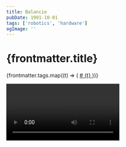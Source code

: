 ```yaml
---
title: Balancio
pubDate: 1991-10-01
tags: ['robotics', 'hardware']
ogImage: ''
---
```



# {frontmatter.title}

<div class="flex items-center gap-2">
  <div class="flex items-center gap-1">
    <Tags size={16} />
    <div class="flex items-center gap-2">
      {frontmatter.tags.map((t) => (
        <a href="">
          <span># {t}</span>
        </a>
      ))}
    </div>
  </div>
</div>

<Video
  client:load
  url="https://pub-f074cead5eaf408790b463b05f6e8b32.r2.dev/IMG_0334.MOV"
/>
